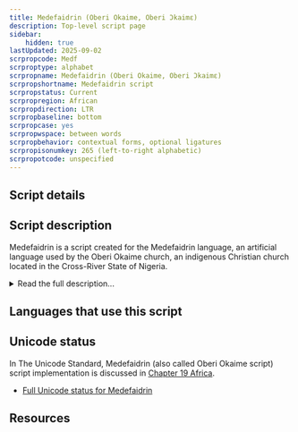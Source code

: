 ```yaml
---
title: Medefaidrin (Oberi Okaime, Oberi Ɔkaimɛ)
description: Top-level script page
sidebar:
    hidden: true
lastUpdated: 2025-09-02
scrpropcode: Medf
scrproptype: alphabet
scrpropname: Medefaidrin (Oberi Okaime, Oberi Ɔkaimɛ)
scrpropshortname: Medefaidrin script
scrpropstatus: Current
scrpropregion: African
scrpropdirection: LTR
scrpropbaseline: bottom
scrpropcase: yes
scrpropwspace: between words
scrpropbehavior: contextual forms, optional ligatures
scrpropisonumkey: 265 (left-to-right alphabetic)
scrpropotcode: unspecified
---
```



## Script details

<ScriptDetails />

## Script description

Medefaidrin is a script created for the Medefaidrin language, an artificial language used by the Oberi Okaime church, an indigenous Christian church located in the Cross-River State of Nigeria.

<details>
<summary>Read the full description...</summary>Presently, the religious community numbers 4000 members of whom up to 20 are fluent in the language. The script employs alphabetic cased forms similar to English, with special characters for the first-person pronoun and the conjunction 'or'. A [vigesimal](/reference/glossary#vigesimal) numeral system is employed, with special contextual forms for 1, 2, and 3 when combined with other digits.
</details>

## Languages that use this script

<WsList script='Medf' wsMax='5' />

## Unicode status

In The Unicode Standard, Medefaidrin (also called Oberi Okaime script) script implementation is discussed in [Chapter 19 Africa](http://www.unicode.org/versions/latest/ch19.pdf).

- [Full Unicode status for Medefaidrin](/scrlang/unicode/medf-unicode)



## Resources

<ScriptResources detailSummary='seemore' />

